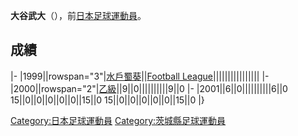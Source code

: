 {{unreferenced|time=2013-07-15T14:40:13+00:00}}
{{Infobox football biography
|name=大谷武大
|image=
|fullname=大谷武大
|birth_date={{Birth date and age|1980|12|6}}
|cityofbirth=[[茨城縣|茨城縣]]
|countryofbirth=[[日本|日本]]
|position=[[中场|中场]]
|currentclub=
|years=1999-2001
|clubs=[[水戶蜀葵|水戶蜀葵]]
|caps(goals)=
|nationalyears=
|nationalteam=
|nationalcaps(goals)=
}}
'''大谷武大'''（{{Bd|1980年|12月6日||}}），前[[日本|日本]][[足球|足球]][[運動員|運動員]]。

==成績==
{{Football player club statistics 1|YYN}}
{{Football player club statistics 2|JPN|YYN}}
|-
|1999||rowspan="3"|[[水戶蜀葵|水戶蜀葵]]||[[Japan_Football_League|Football League]]||||||||||||||||
|-
|2000||rowspan="2"|[[日本職業足球乙級聯賽|乙級]]||9||0||||||||||9||0
|-
|2001||6||0||||||||||6||0
{{Football player club statistics 3|1|JPN}}15||0||0||0||0||0||15||0
{{Football player club statistics 5}}15||0||0||0||0||0||15||0
|}

{{Japan-sport-bio-stub}}
{{Soccer-player-stub}}
[[Category:日本足球運動員|Category:日本足球運動員]]
[[Category:茨城縣足球運動員|Category:茨城縣足球運動員]]